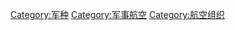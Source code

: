 {{Catnav|頁面分類|人类社会|社会科学|军事学|军种}}
{{Catnav|頁面分類|人类社会|文化|军事学|军种}}
{{Commonscat|Air force}}
{{Catmore}}

[[Category:军种|Category:军种]]
[[Category:军事航空|Category:军事航空]]
[[Category:航空组织|Category:航空组织]]